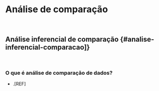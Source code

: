 # **Análise de comparação** {#analise-comparacao}

<br>

## Análise inferencial de comparação {#analise-inferencial-comparacao]}

<br>

### O que é análise de comparação de dados?

- .[REF]

<br>
